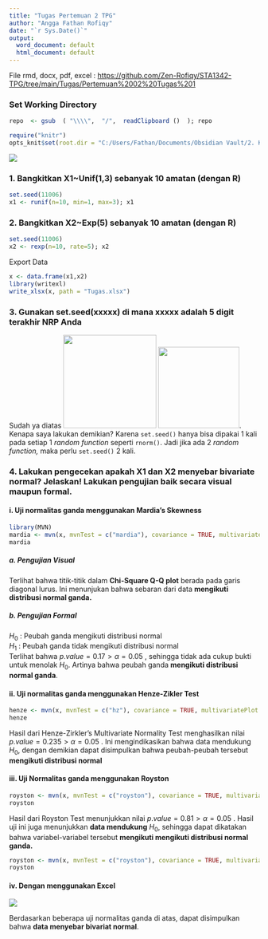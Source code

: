 ---
title: "Tugas Pertemuan 2 TPG"
author: "Angga Fathan Rofiqy"
date: "`r Sys.Date()`"
output:
  word_document: default
  html_document: default
---

File rmd, docx, pdf, excel : <https://github.com/Zen-Rofiqy/STA1342-TPG/tree/main/Tugas/Pertemuan%2002%20Tugas%201>

### Set Working Directory

```{r}
repo  <- gsub  ( "\\\\",  "/",  readClipboard ()  ); repo
```

```{r setup, include=FALSE, echo=FALSE}
require("knitr")
opts_knit$set(root.dir = "C:/Users/Fathan/Documents/Obsidian Vault/2. Kuliah/Smt 5/4. Teknik Peubah Ganda/02")
```

![](images/Screenshot%202023-08-23%20233143.png)

### 1. Bangkitkan X1\~Unif(1,3) sebanyak 10 amatan (dengan R)

```{r}
set.seed(11006)
x1 <- runif(n=10, min=1, max=3); x1
```

### 2. Bangkitkan X2\~Exp(5) sebanyak 10 amatan (dengan R)

```{r}
set.seed(11006)
x2 <- rexp(n=10, rate=5); x2
```

Export Data

```{r}
x <- data.frame(x1,x2)
library(writexl)
write_xlsx(x, path = "Tugas.xlsx")
```

### 3. Gunakan set.seed(xxxxx) di mana xxxxx adalah 5 digit terakhir NRP Anda

Sudah ya diatas ![](images/Screenshot%202023-08-24%20060550.png){width="187"} ![](images/Screenshot%202023-08-24%20060633.png){width="163"}. Kenapa saya lakukan demikian? Karena $\texttt{set.seed()}$ hanya bisa dipakai 1 kali pada setiap 1 *random function* seperti $\texttt{rnorm()}$. Jadi jika ada 2 *random function,* maka perlu $\texttt{set.seed()}$ 2 kali.

### 4. Lakukan pengecekan apakah X1 dan X2 menyebar bivariate normal? Jelaskan! Lakukan pengujian baik secara visual maupun formal.

#### i. Uji normalitas ganda menggunakan Mardia's Skewness

```{r}
library(MVN)
mardia <- mvn(x, mvnTest = c("mardia"), covariance = TRUE, multivariatePlot = "qq")
mardia
```

##### a. Pengujian Visual

Terlihat bahwa titik-titik dalam **Chi-Square Q-Q plot** berada pada garis diagonal lurus. Ini menunjukan bahwa sebaran dari data **mengikuti distribusi normal ganda.**

##### b. Pengujian Formal

$H_0$ : Peubah ganda mengikuti distribusi normal\
$H_1$ : Peubah ganda tidak mengikuti distribusi normal\
Terlihat bahwa $p.value = 0.17 > α = 0.05$ , sehingga tidak ada cukup bukti untuk menolak $H_0$. Artinya bahwa peubah ganda **mengikuti distribusi normal ganda**.

#### ii. Uji normalitas ganda menggunakan Henze-Zikler Test

```{r}
henze <- mvn(x, mvnTest = c("hz"), covariance = TRUE, multivariatePlot = "none")
henze
```

Hasil dari Henze-Zirkler's Multivariate Normality Test menghasilkan nilai $p.value = 0.235 > α = 0.05$ . Ini mengindikasikan bahwa data mendukung $H_0$, dengan demikian dapat disimpulkan bahwa peubah-peubah tersebut **mengikuti distribusi normal**

#### iii. Uji Normalitas ganda menggunakan Royston

```{r}
royston <- mvn(x, mvnTest = c("royston"), covariance = TRUE, multivariatePlot = "persp")
royston
```

Hasil dari Royston Test menunjukkan nilai $p.value = 0.81 > α = 0.05$ . Hasil uji ini juga menunjukkan **data mendukung** $H_0$, sehingga dapat dikatakan bahwa variabel-variabel tersebut **mengikuti mengikuti distribusi normal ganda.**

```{r}
royston <- mvn(x, mvnTest = c("royston"), covariance = TRUE, multivariatePlot = "contour")
royston
```

#### iv. Dengan menggunakan Excel 

![](images/Screenshot 2023-08-24 170027.png)

Berdasarkan beberapa uji normalitas ganda di atas, dapat disimpulkan bahwa **data menyebar bivariat normal**.
